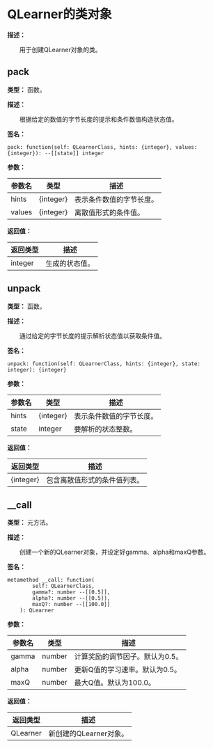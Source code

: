 
# QLearner的类对象

**描述：**

&emsp;&emsp;用于创建QLearner对象的类。

## pack

**类型：** 函数。

**描述：**

&emsp;&emsp;根据给定的数值的字节长度的提示和条件数值构造状态值。

**签名：**
```tl
pack: function(self: QLearnerClass, hints: {integer}, values: {integer}): --[[state]] integer
```

**参数：**

| 参数名 | 类型 | 描述 |
| --- | --- | --- |
| hints | {integer} | 表示条件数值的字节长度。 |
| values | {integer} | 离散值形式的条件值。 |

**返回值：**

| 返回类型 | 描述 |
| --- | --- |
| integer | 生成的状态值。 |

## unpack

**类型：** 函数。

**描述：**

&emsp;&emsp;通过给定的字节长度的提示解析状态值以获取条件值。

**签名：**
```tl
unpack: function(self: QLearnerClass, hints: {integer}, state: integer): {integer}
```

**参数：**

| 参数名 | 类型 | 描述 |
| --- | --- | --- |
| hints | {integer} | 表示条件数值的字节长度。 |
| state | integer | 要解析的状态整数。 |

**返回值：**

| 返回类型 | 描述 |
| --- | --- |
| {integer} | 包含离散值形式的条件值列表。 |

## __call

**类型：** 元方法。

**描述：**

&emsp;&emsp;创建一个新的QLearner对象，并设定好gamma、alpha和maxQ参数。

**签名：**
```tl
metamethod __call: function(
		self: QLearnerClass,
		gamma?: number --[[0.5]],
		alpha?: number --[[0.5]],
		maxQ?: number --[[100.0]]
	): QLearner
```

**参数：**

| 参数名 | 类型 | 描述 |
| --- | --- | --- |
| gamma | number | 计算奖励的调节因子。默认为0.5。 |
| alpha | number | 更新Q值的学习速率。默认为0.5。 |
| maxQ | number | 最大Q值。默认为100.0。 |

**返回值：**

| 返回类型 | 描述 |
| --- | --- |
| QLearner | 新创建的QLearner对象。 |